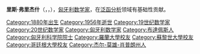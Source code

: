 {{eastern name order|匈牙利語}}
{{Infobox scientist
|name              = 里斯·弗里杰什<br>Riesz Frigyes
|image             = Frigyes Riesz.jpeg
|caption           =
|birth_date        = {{birth date|1880|01|22|mf=y}}
|birth_place       = {{flag|Austria-Hungary}}[[杰尔|杰尔]]
|death_date        = {{death date and age|1956|02|28|1880|01|22|mf=y}}
|death_place       = {{flag|Hungarian People's Republic|name=匈牙利}}[[布达佩斯|布达佩斯]]
|citizenship       = [[匈牙利|匈牙利]]
|nationality       =
|ethnicity         = 
|field             = [[数学|数学]]
|work_institutions = 
|alma_mater        = 
|doctoral_advisor  = {{le|久拉·瓦利|Gyula Vályi}}
|doctoral_students = {{le|亞諾什·阿切爾 (數學家)|János Aczél (mathematician)|亞諾什·阿切爾}}<br>{{le|史蒂文·加爾|Steven Gaal}}<br>{{le|約翰·霍瓦斯|John Horvath}}<br>{{le|蒂博爾·拉多|Tibor Radó}}<br>{{le|阿爾弗雷德·倫伊|Alfréd Rényi}}
|known_for         = [[泛函分析|泛函分析]]<br>[[積分方程式|積分方程式]]<br>[[遍歷理論|遍歷理論]]<br>{{le|弱拓撲|Weak topology}}<br>[[哈代空間|哈代空間]]<br>[[Lp空間|''L<sup>p</sup>''空間]]<br>{{le|近接空間|Proximity space}}<br>{{le|當茹瓦-里斯定理|Denjoy–Riesz theorem}}<br>{{le|正調和函數|Positive harmonic function|赫格洛茨-里斯表現定理}}<br>{{le|里斯空間|Riesz space}}<br>{{le|里斯排序不等式|Riesz rearrangement inequality}}<br>{{le|里斯引理|Riesz's lemma}}<br>[[里斯表示定理|里斯表示定理]]<br>{{le|里斯-費歇爾定理|Riesz–Fischer theorem}}<br>{{le|里斯投影|Riesz projector}}<br>{{le|拉東-里斯性質|Radon–Riesz property}}<br>{{le|F.和M.里斯定理|F. and M. Riesz theorem}}<br>{{le|F·里斯定理|F. Riesz's theorem}}<br>{{le|里斯-馬可夫-角谷表示定理|Riesz–Markov–Kakutani representation theorem}}
|author_abbrev_bot = 
|author_abbrev_zoo = 
|prizes            = 
|religion          = 
|footnotes         = 
}}
'''里斯·弗里杰什'''（{{lang-hu|Riesz Frigyes}}，{{IPA-hu|ˈriːs ˈfriɟɛʃ|pron}}，{{bd|1880年|1月22日|1956年|2月28日|catIdx=R}}），[[匈牙利|匈牙利]][[数学家|数学家]]，在[[泛函分析|泛函分析]]领域有基础性贡献。

{{Authority control}}
{{Hungary-bio-stub}}
{{DEFAULTSORT:Riesz, Frigyes}}
[[Category:1880年出生|Category:1880年出生]]
[[Category:1956年逝世|Category:1956年逝世]]
[[Category:19世纪数学家|Category:19世纪数学家]]
[[Category:20世纪数学家|Category:20世纪数学家]]
[[Category:匈牙利数学家|Category:匈牙利数学家]]
[[Category:布達佩斯人|Category:布達佩斯人]]
[[Category:匈牙利科学院院士|Category:匈牙利科学院院士]]
[[Category:羅蘭大學校友|Category:羅蘭大學校友]]
[[Category:蘇黎世大學校友|Category:蘇黎世大學校友]]
[[Category:哥廷根大學校友|Category:哥廷根大學校友]]
[[Category:杰尔-莫雄-肖普朗州人|Category:杰尔-莫雄-肖普朗州人]]